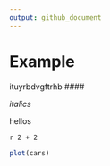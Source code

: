 ```yaml
---
output: github_document
---
```


# Example

ituyrbdvgftrhb
####

*italics*

hellos



`r 2 + 2`

```r
plot(cars)

```